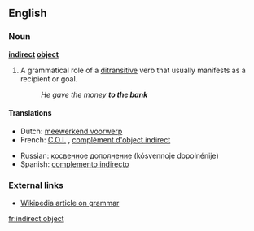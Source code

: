 {{wikipedia}}
==English==
===Noun===
'''[[indirect]] [[object]]'''

#{{grammar}} A grammatical role of a [[ditransitive]] verb that usually manifests as a recipient or goal.
#: ''He gave the money '''to the bank'''''

====Translations====
{{top}}
* Dutch: [[meewerkend voorwerp]] {{n}}
* French: [[C.O.I.]] {{m}}, [[complément d'object indirect]] {{m}}
{{mid}}
*Russian: [[косвенное дополнение]] (kósvennoje dopolnénije) {{n}}
*Spanish: [[complemento indirecto]] {{m}}
{{bottom}}

===External links===
*[[w:grammar|Wikipedia article on grammar]]
[[fr:indirect object]]